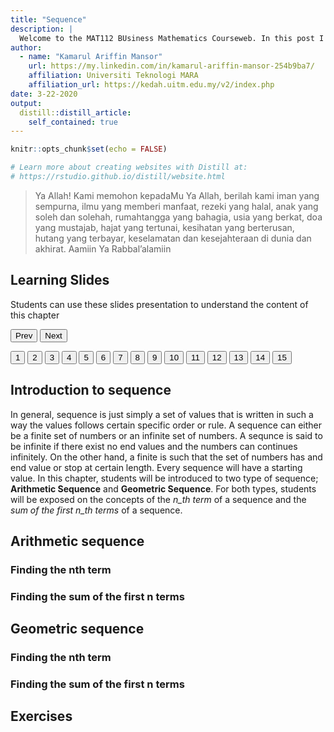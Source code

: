 ```yaml
---
title: "Sequence"
description: |
  Welcome to the MAT112 BUsiness Mathematics Courseweb. In this post I have provided a short notes on sequence chapter. This will help the students to learn the topic under each section at ease. The content of each section has been designed in such a way that it is easy for students to follow the materials covered at your own pace. Each section will start with an introductory short video on the topic, then followed with a slideshow presentations and short notes with solved examples. Finally students will end the learning process by solving the exercises on their own. I hope you enjoy it!
author: 
  - name: "Kamarul Ariffin Mansor"
    url: https://my.linkedin.com/in/kamarul-ariffin-mansor-254b9ba7/
    affiliation: Universiti Teknologi MARA
    affiliation_url: https://kedah.uitm.edu.my/v2/index.php
date: 3-22-2020
output: 
  distill::distill_article:
    self_contained: true
---
```

 

```r
knitr::opts_chunk$set(echo = FALSE)

# Learn more about creating websites with Distill at:
# https://rstudio.github.io/distill/website.html

```

> Ya Allah! Kami memohon kepadaMu Ya Allah, berilah kami iman yang sempurna, ilmu yang memberi manfaat, rezeki yang halal, anak yang soleh dan solehah, rumahtangga yang bahagia, usia yang berkat, doa yang mustajab, hajat yang tertunai, kesihatan yang berterusan, hutang yang terbayar, keselamatan dan kesejahteraan di dunia dan akhirat.
Aamiin Ya Rabbal'alamiin

<html>
<title>W3.CSS</title>
<meta name="viewport" content="width=device-width, initial-scale=1">
<link rel="stylesheet" href="https://www.w3schools.com/w3css/4/w3.css">
<style>
  .mySlides {display:none}
</style>
<body>
  
<div class="w3-container">
  <h2>Learning Slides</h2>
  <p>Students can use these slides presentation to understand the content of this chapter</p>
</div>
<div class="w3-content" style="max-width:800px">
  <img class="mySlides" src="images\Sequence\ASequence\Slide1.png" style="width:100%">
  <img class="mySlides" src="images\Sequence\ASequence\Slide2.png" style="width:100%">
  <img class="mySlides" src="images\Sequence\ASequence\Slide3.png" style="width:100%">
  <img class="mySlides" src="images\Sequence\ASequence\Slide4.png" style="width:100%">
  <img class="mySlides" src="images\Sequence\ASequence\Slide5.png" style="width:100%">
  <img class="mySlides" src="images\Sequence\ASequence\Slide6.png" style="width:100%">
  <img class="mySlides" src="images\Sequence\ASequence\Slide7.png" style="width:100%">
  <img class="mySlides" src="images\Sequence\ASequence\Slide8.png" style="width:100%">
  <img class="mySlides" src="images\Sequence\ASequence\Slide9.png" style="width:100%">
  <img class="mySlides" src="images\Sequence\ASequence\Slide10.png" style="width:100%">
  <img class="mySlides" src="images\Sequence\ASequence\Slide11.png" style="width:100%">
  <img class="mySlides" src="images\Sequence\ASequence\Slide12.png" style="width:100%">
  <img class="mySlides" src="images\Sequence\ASequence\Slide13.png" style="width:100%">
  <img class="mySlides" src="images\Sequence\ASequence\Slide14.png" style="width:100%">
  <img class="mySlides" src="images\Sequence\ASequence\Slide15.png" style="width:100%">
</div>
<div class="w3-center">
  <button class="w3-button w3-light-grey" onclick="plusDivs(-1)">Prev</button>
  <button class="w3-button w3-light-grey" onclick="plusDivs(1)">Next</button>
</div>
<div class="w3-center">
  <button class="w3-button demo" onclick="currentDiv(1)">1</button> 
  <button class="w3-button demo" onclick="currentDiv(2)">2</button> 
  <button class="w3-button demo" onclick="currentDiv(3)">3</button>
  <button class="w3-button demo" onclick="currentDiv(4)">4</button>
  <button class="w3-button demo" onclick="currentDiv(5)">5</button> 
  <button class="w3-button demo" onclick="currentDiv(6)">6</button> 
  <button class="w3-button demo" onclick="currentDiv(7)">7</button>
  <button class="w3-button demo" onclick="currentDiv(8)">8</button>
  <button class="w3-button demo" onclick="currentDiv(9)">9</button> 
  <button class="w3-button demo" onclick="currentDiv(10)">10</button> 
  <button class="w3-button demo" onclick="currentDiv(11)">11</button>
  <button class="w3-button demo" onclick="currentDiv(12)">12</button>
  <button class="w3-button demo" onclick="currentDiv(13)">13</button> 
  <button class="w3-button demo" onclick="currentDiv(14)">14</button> 
  <button class="w3-button demo" onclick="currentDiv(15)">15</button>
</div>
  
<script>
var slideIndex = 1;
showDivs(slideIndex);

function plusDivs(n) {
  showDivs(slideIndex += n);
}

function currentDiv(n) {
  showDivs(slideIndex = n);
}

function showDivs(n) {
  var i;
  var x = document.getElementsByClassName("mySlides");
  var dots = document.getElementsByClassName("demo");
  if (n > x.length) {slideIndex = 1}    
  if (n < 1) {slideIndex = x.length}
  for (i = 0; i < x.length; i++) {
    x[i].style.display = "none";  
  }
  for (i = 0; i < dots.length; i++) {
    dots[i].className = dots[i].className.replace(" w3-red", "");
  }
  x[slideIndex-1].style.display = "block";  
  dots[slideIndex-1].className += " w3-red";
}
</script>
  
</body>
</html>
  
## Introduction to sequence  

In general, sequence is just simply a set of values that is written in such a way the values follows certain specific order or rule. A sequence can either be a finite set of numbers or an infinite set of numbers. A sequnce is said to be infinite if there exist no end values and the numbers can continues infinitely. On the other hand, a finite is such that the set of numbers has and end value or stop at certain length. Every sequence will have a starting value. In this chapter, students will be introduced to two type of sequence; **Arithmetic Sequence** and **Geometric Sequence**. For both types, students will be exposed on the concepts of the *n_th term* of a sequence and the *sum of the first n_th terms* of a sequence.  

## Arithmetic sequence  

### Finding the nth term  

### Finding the sum of the first n terms  

## Geometric sequence  

### Finding the nth term  

### Finding the sum of the first n terms  

## Exercises  
